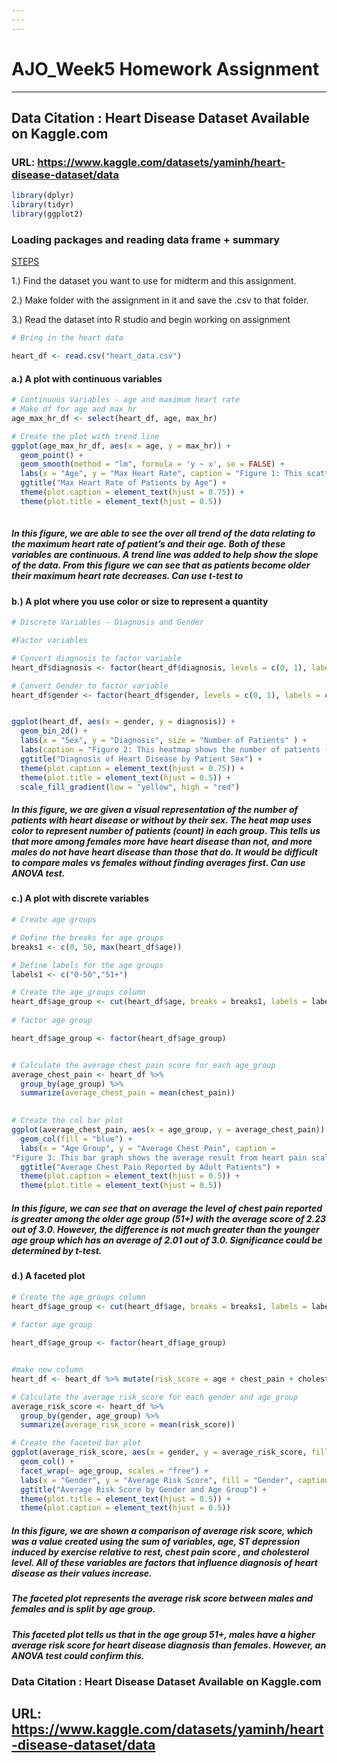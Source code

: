 ```yaml
---
---
---
```


# AJO_Week5 Homework Assignment

------------------------------------------------------------------------

## Data Citation : Heart Disease Dataset Available on Kaggle.com

### URL: <https://www.kaggle.com/datasets/yaminh/heart-disease-dataset/data>

```r

library(dplyr)
library(tidyr)
library(ggplot2)

```

### Loading packages and reading data frame + summary

[STEPS]{.underline}

1.) Find the dataset you want to use for midterm and this assignment.

2.) Make folder with the assignment in it and save the .csv to that folder.

3.) Read the dataset into R studio and begin working on assignment

```r
# Bring in the heart data

heart_df <- read.csv("heart_data.csv")

```

#### a.) A plot with continuous variables

```r
# Continuous Variables - age and maximum heart rate
# Make df for age and max_hr
age_max_hr_df <- select(heart_df, age, max_hr)

# Create the plot with trend line
ggplot(age_max_hr_df, aes(x = age, y = max_hr)) +
  geom_point() +
  geom_smooth(method = "lm", formula = 'y ~ x', se = FALSE) +  
  labs(x = "Age", y = "Max Heart Rate", caption = "Figure 1: This scatter plot shows the patient's age and maxiumum heart rate recorded.\n The trend line shows the relationship between age and maximum heart rate.") +
  ggtitle("Max Heart Rate of Patients by Age") +
  theme(plot.caption = element_text(hjust = 0.75)) +
  theme(plot.title = element_text(hjust = 0.5)) 
  
```

##### In this figure, we are able to see the over all trend of the data relating to the maximum heart rate of patient's and their age. Both of these variables are continuous. A trend line was added to help show the slope of the data. From this figure we can see that as patients become older their maximum heart rate decreases. Can use t-test to 

#### b.) A plot where you use color or size to represent a quantity

```r
# Discrete Variables - Diagnosis and Gender

#Factor variables 

# Convert diagnosis to factor variable
heart_df$diagnosis <- factor(heart_df$diagnosis, levels = c(0, 1), labels = c("No Heart Disease", "Diagnosed with Heart Disease"))

# Convert Gender to factor variable
heart_df$gender <- factor(heart_df$gender, levels = c(0, 1), labels = c("Male", "Female"))


ggplot(heart_df, aes(x = gender, y = diagnosis)) +
  geom_bin_2d() +
  labs(x = "Sex", y = "Diagnosis", size = "Number of Patients" ) +
  labs(caption = "Figure 2: This heatmap shows the number of patients (count)\n with or without a heart disease diagnosis by their sex.") +
  ggtitle("Diagnosis of Heart Disease by Patient Sex") +
  theme(plot.caption = element_text(hjust = 0.75)) +
  theme(plot.title = element_text(hjust = 0.5)) +
  scale_fill_gradient(low = "yellow", high = "red")


```

##### In this figure, we are given a visual representation of the number of patients with heart disease or without by their sex. The heat map uses color to represent number of patients (count) in each group. This tells us that more among females more have heart disease than not, and more males do not have heart disease than those that do. It would be difficult to compare males vs females without finding averages first. Can use ANOVA test. 

#### c.) A plot with discrete variables

```r

# Create age groups

# Define the breaks for age groups
breaks1 <- c(0, 50, max(heart_df$age))

# Define labels for the age groups
labels1 <- c("0-50","51+")

# Create the age_groups column
heart_df$age_group <- cut(heart_df$age, breaks = breaks1, labels = labels1, right = TRUE)
 
# factor age group

heart_df$age_group <- factor(heart_df$age_group)


# Calculate the average chest_pain score for each age_group
average_chest_pain <- heart_df %>%
  group_by(age_group) %>%
  summarize(average_chest_pain = mean(chest_pain))

  
# Create the col bar plot
ggplot(average_chest_pain, aes(x = age_group, y = average_chest_pain)) +
  geom_col(fill = "blue") +
  labs(x = "Age Group", y = "Average Chest Pain", caption = 
"Figure 3: This bar graph shows the average result from heart pain scale reports from adult patients within various age groups.\n The chest pain scale cosists of 0 (no pain) to 3 (intolerable). ") +
  ggtitle("Average Chest Pain Reported by Adult Patients") +
  theme(plot.caption = element_text(hjust = 0.5)) + 
  theme(plot.title = element_text(hjust = 0.5)) 

```

##### In this figure, we can see that on average the level of chest pain reported is greater among the older age group (51+) with the average score of 2.23 out of 3.0. However, the difference is not much greater than the younger age group which has an average of 2.01 out of 3.0. Significance could be determined by t-test.

#### d.) A faceted plot

```r



# Create the age_groups column
heart_df$age_group <- cut(heart_df$age, breaks = breaks1, labels = labels1, right = TRUE)
 
# factor age group

heart_df$age_group <- factor(heart_df$age_group)


#make new column
heart_df <- heart_df %>% mutate(risk_score = age + chest_pain + cholesterol + st_depression)

# Calculate the average risk_score for each gender and age_group
average_risk_score <- heart_df %>%
  group_by(gender, age_group) %>%
  summarize(average_risk_score = mean(risk_score))

# Create the faceted bar plot
ggplot(average_risk_score, aes(x = gender, y = average_risk_score, fill = gender)) +
  geom_col() +
  facet_wrap(~ age_group, scales = "free") +
  labs(x = "Gender", y = "Average Risk Score", fill = "Gender", caption = "Figure 4: This faceted column bar plot compares the average calculated risk score\n between males and females within two age groups,\n 0-50 years of age, and 51+ years of age.") +
  ggtitle("Average Risk Score by Gender and Age Group") +
  theme(plot.title = element_text(hjust = 0.5)) +
  theme(plot.caption = element_text(hjust = 0.5)) 

```

##### In this figure, we are shown a comparison of average risk score, which was a value created using the sum of variables, age, ST depression induced by exercise relative to rest, chest pain score , and cholesterol level. All of these variables are factors that influence diagnosis of heart disease as their values increase. 

##### The faceted plot represents the average risk score between males and females and is split by age group. 

##### This faceted plot tells us that in the age group 51+, males have a higher average risk score for heart disease diagnosis than females. However, an ANOVA test could confirm this.  

### Data Citation : Heart Disease Dataset Available on Kaggle.com

## URL: <https://www.kaggle.com/datasets/yaminh/heart-disease-dataset/data>
